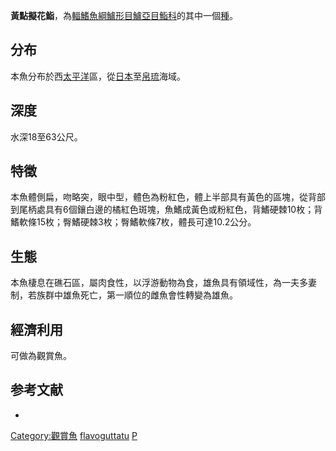 {{Speciesbox
| name = 黃點擬花鮨
| image = 
| status = NE
| status_system = IUCN3.1
| genus = Pseudanthias
| species = flavoguttatu
| authority =  [[Katayama_&_Masuda|Katayama & Masuda]], 1980
| synonyms = *''Anthias flavoguttatus''<br /><small>Katayama & Masuda, 1980</small>
*''Mirolabrichthys flavoguttatus''<br /><small>Katayama & Masuda, 1980</small>
}}
'''黃點擬花鮨'''，為[[輻鰭魚綱|輻鰭魚綱]][[鱸形目|鱸形目]][[鱸亞目|鱸亞目]][[鮨科|鮨科]]的其中一個[[種|種]]。

==分布==
本魚分布於西[[太平洋|太平洋]]區，從[[日本|日本]]至[[帛琉|帛琉]]海域。

==深度==
水深18至63公尺。

==特徵==
本魚體側扁，吻略突，眼中型，體色為粉紅色，體上半部具有黃色的區塊，從背部到尾柄處具有6個鑲白邊的橘紅色斑塊，魚鰭成黃色或粉紅色，背鰭硬棘10枚；背鰭軟條15枚；臀鰭硬棘3枚；臀鰭軟條7枚，體長可達10.2公分。

==生態==
本魚棲息在礁石區，屬肉食性，以浮游動物為食，雄魚具有領域性，為一夫多妻制，若族群中雄魚死亡，第一順位的雌魚會性轉變為雄魚。

==經濟利用==
可做為觀賞魚。

==参考文献==
*{{FishBase_species|genus=Pseudanthias|species=flavoguttatu|year=2011|month=12}}
{{Taxonbar|from=Q2525447}}

[[Category:觀賞魚|Category:觀賞魚]]
[[Category:擬花鮨屬|flavoguttatu]]
[[Category:1980年描述的魚類|P]]